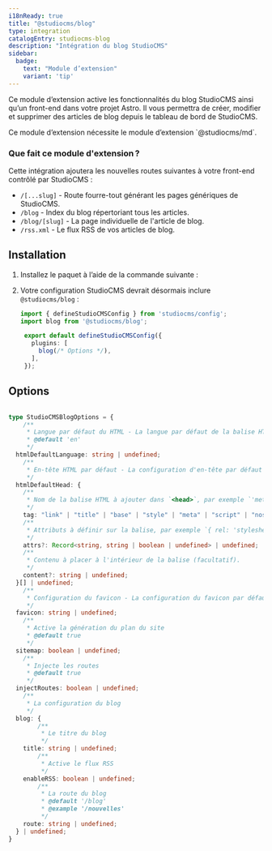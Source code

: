 ```yaml
---
i18nReady: true
title: "@studiocms/blog"
type: integration
catalogEntry: studiocms-blog
description: "Intégration du blog StudioCMS"
sidebar:
  badge: 
    text: "Module d’extension"
    variant: 'tip'
---
```



Ce module d’extension active les fonctionnalités du blog StudioCMS ainsi qu’un front-end dans votre projet Astro. Il vous permettra de créer, modifier et supprimer des articles de blog depuis le tableau de bord de StudioCMS.

<Aside>
Ce module d’extension nécessite le module d’extension `@studiocms/md`.
</Aside>

### Que fait ce module d'extension ?

Cette intégration ajoutera les nouvelles routes suivantes à votre front-end contrôlé par StudioCMS :

- `/[...slug]` - Route fourre-tout générant les pages génériques de StudioCMS.
- `/blog` - Index du blog répertoriant tous les articles.
- `/blog/[slug]` - La page individuelle de l'article de blog.
- `/rss.xml` - Le flux RSS de vos articles de blog.

## Installation

1. Installez le paquet à l’aide de la commande suivante :

   <PackageManagers pkg="studiocms" type='run' args='add @studiocms/blog' />

2. Votre configuration StudioCMS devrait désormais inclure `@studiocms/blog` :

   ```ts twoslash title="studiocms.config.mjs" {2, 6}
   import { defineStudioCMSConfig } from 'studiocms/config';
   import blog from '@studiocms/blog';

    export default defineStudioCMSConfig({
      plugins: [
        blog(/* Options */),
      ],
    });
   ```

## Options

```ts

type StudioCMSBlogOptions = {
	/**
	 * Langue par défaut du HTML - La langue par défaut de la balise HTML
	 * @default 'en'
	 */
  htmlDefaultLanguage: string | undefined;
	/**
	 * En-tête HTML par défaut - La configuration d'en-tête par défaut pour le frontend
	 */
  htmlDefaultHead: {
    /** 
     * Nom de la balise HTML à ajouter dans `<head>`, par exemple `'meta'`, `'link'` ou `'script'`.
     */
    tag: "link" | "title" | "base" | "style" | "meta" | "script" | "noscript" | "template";
    /** 
     * Attributs à définir sur la balise, par exemple `{ rel: 'stylesheet', href: '/custom.css' }`.
     */
    attrs?: Record<string, string | boolean | undefined> | undefined;
    /** 
     * Contenu à placer à l'intérieur de la balise (facultatif).
     */
    content?: string | undefined;
  }[] | undefined;
	/**
	 * Configuration du favicon - La configuration du favicon par défaut pour le frontend
	 */
  favicon: string | undefined;
	/**
	 * Active la génération du plan du site
	 * @default true
	 */
  sitemap: boolean | undefined;
	/**
	 * Injecte les routes
	 * @default true
	 */
  injectRoutes: boolean | undefined;
	/**
	 * La configuration du blog
	 */
  blog: {
		/**
		 * Le titre du blog
		 */
    title: string | undefined;
		/**
		 * Active le flux RSS
		 */
    enableRSS: boolean | undefined;
		/**
		 * La route du blog
		 * @default '/blog'
		 * @example '/nouvelles'
		 */
    route: string | undefined;
  } | undefined;
}

```
